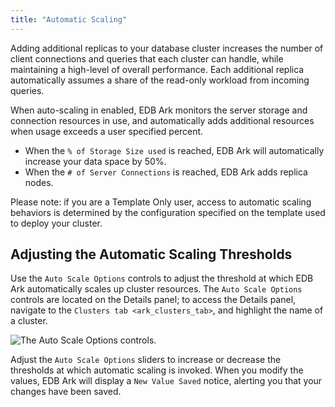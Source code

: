 ```yaml
---
title: "Automatic Scaling"
---
```


<div id="automatic_scaling" class="registered_link"></div>

Adding additional replicas to your database cluster increases the number of client connections and queries that each cluster can handle, while maintaining a high-level of overall performance. Each additional replica automatically assumes a share of the read-only workload from incoming queries.

When auto-scaling in enabled, EDB Ark monitors the server storage and connection resources in use, and automatically adds additional resources when usage exceeds a user specified percent.

-   When the `% of Storage Size used` is reached, EDB Ark will automatically increase your data space by 50%.
-   When the `# of Server Connections` is reached, EDB Ark adds replica nodes.

Please note: if you are a Template Only user, access to automatic scaling behaviors is determined by the configuration specified on the template used to deploy your cluster.

<div id="automatic_scaling" class="registered_link"></div>

## Adjusting the Automatic Scaling Thresholds

Use the `Auto Scale Options` controls to adjust the threshold at which EDB Ark automatically scales up cluster resources. The `Auto Scale Options` controls are located on the Details panel; to access the Details panel, navigate to the `Clusters tab <ark_clusters_tab>`, and highlight the name of a cluster.

![*The Auto Scale Options controls.*](images/auto_scale_options_dialog.png)

Adjust the `Auto Scale Options` sliders to increase or decrease the thresholds at which automatic scaling is invoked. When you modify the values, EDB Ark will display a `New Value Saved` notice, alerting you that your changes have been saved.

